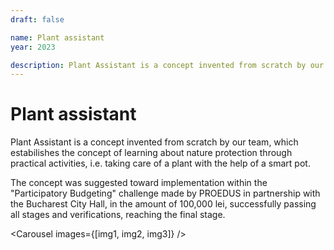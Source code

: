 ```yaml
---
draft: false

name: Plant assistant
year: 2023

description: Plant Assistant is a concept invented from scratch by our team, which estabilishes the concept of learning about nature protection through practical activities, i.e. taking care of a plant with the help of a smart pot.
---
```




# Plant assistant

Plant Assistant is a concept invented from scratch by our team, which estabilishes the concept of learning about nature protection through practical activities, i.e. taking care of a plant with the help of a smart pot.

The concept was suggested toward implementation within the "Participatory Budgeting" challenge made by PROEDUS in partnership with the Bucharest City Hall, in the amount of 100,000 lei, successfully passing all stages and verifications, reaching the final stage.

<Carousel images={[img1, img2, img3]} />
